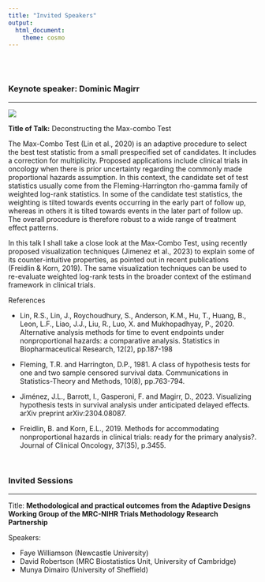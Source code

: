 ---
title: "Invited Speakers"
output:
  html_document:
    theme: cosmo
---

<style type="text/css">
h1.title {
  font-size: 36px;
  color: DarkRed;
  text-align: center;
}
</style>

<!-- # Adaptive Designs and Multiple Testing Procedures Workshop -->

<!-- ## Invited Speakers -->

<br><br>



### Keynote speaker: **Dominic Magirr**

<hr>

![](images/dominic_magirr.jpg)

<!-- Dr. **Emily Johnson** is a renowned statistician and expert in adaptive designs for clinical trials. She received her Ph.D. in Biostatistics from XYZ University and has over 15 years of experience in the field. Dr. Johnson has published numerous articles on adaptive trial designs and has been invited to speak at various international conferences. Her research focuses on developing innovative statistical methods for improving the efficiency and ethical aspects of clinical trials. -->

**Title of Talk:** Deconstructing the Max-combo Test



The Max-Combo Test (Lin et al., 2020) is an adaptive procedure to select the best test statistic from a small prespecified set of candidates. It includes a correction for multiplicity. Proposed applications include clinical trials in oncology when there is prior uncertainty regarding the commonly made proportional hazards assumption. In this context, the candidate set of test statistics usually come from the Fleming-Harrington rho-gamma family of weighted log-rank statistics. In some of the candidate test statistics, the weighting is tilted towards events occurring in the early part of follow up, whereas in others it is tilted towards events in the later part of follow up. The overall procedure is therefore robust to a wide range of treatment effect patterns. 

In this talk I shall take a close look at the Max-Combo Test, using recently proposed visualization techniques (Jimenez et al., 2023) to explain some of its counter-intuitive properties, as pointed out in recent publications (Freidlin & Korn, 2019). The same visualization techniques can be used to re-evaluate weighted log-rank tests in the broader context of the estimand framework in clinical trials. 

References

- Lin, R.S., Lin, J., Roychoudhury, S., Anderson, K.M., Hu, T., Huang, B., Leon, L.F., Liao, J.J., Liu, R., Luo, X. and Mukhopadhyay, P., 2020. Alternative analysis methods for time to event endpoints under nonproportional hazards: a comparative analysis. Statistics in Biopharmaceutical Research, 12(2), pp.187-198

- Fleming, T.R. and Harrington, D.P., 1981. A class of hypothesis tests for one and two sample censored survival data. Communications in Statistics-Theory and Methods, 10(8), pp.763-794.

- Jiménez, J.L., Barrott, I., Gasperoni, F. and Magirr, D., 2023. Visualizing hypothesis tests in survival analysis under anticipated delayed effects. arXiv preprint arXiv:2304.08087.

- Freidlin, B. and Korn, E.L., 2019. Methods for accommodating nonproportional hazards in clinical trials: ready for the primary analysis?. Journal of Clinical Oncology, 37(35), p.3455.

&nbsp;


### Invited Sessions

<hr>

Title: **Methodological and practical outcomes from the Adaptive Designs Working Group of the MRC-NIHR Trials Methodology Research Partnership**

Speakers:

- Faye Williamson (Newcastle University)
- David Robertson (MRC Biostatistics Unit, University of Cambridge)
- Munya Dimairo (University of Sheffield)


